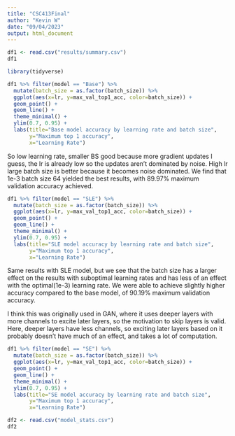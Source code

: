 ```yaml
---
title: "CSC413Final"
author: "Kevin W"
date: "09/04/2023"
output: html_document
---
```


```r
df1 <- read.csv("results/summary.csv")
df1
```
```r
library(tidyverse)

df1 %>% filter(model == "Base") %>% 
  mutate(batch_size = as.factor(batch_size)) %>% 
  ggplot(aes(x=lr, y=max_val_top1_acc, color=batch_size)) +
  geom_point() +
  geom_line() +
  theme_minimal() +
  ylim(0.7, 0.95) +
  labs(title="Base model accuracy by learning rate and batch size",
       y="Maximum top 1 accuracy",
       x="Learning Rate")
```

So low learning rate, smaller BS good because more gradient updates I guess, the lr is already low so the updates aren't dominated by noise. High lr large batch size is better because it becomes noise dominated. We find that 1e-3 batch size 64 yielded the best results, with 89.97% maximum validation accuracy achieved.

```r
df1 %>% filter(model == "SLE") %>% 
  mutate(batch_size = as.factor(batch_size)) %>% 
  ggplot(aes(x=lr, y=max_val_top1_acc, color=batch_size)) +
  geom_point() +
  geom_line() +
  theme_minimal() +
  ylim(0.7, 0.95) +
  labs(title="SLE model accuracy by learning rate and batch size",
       y="Maximum top 1 accuracy",
       x="Learning Rate")
```
Same results with SLE model, but we see that the batch size has a larger effect on the results with suboptimal learning rates and has less of an effect with the optimal(1e-3) learning rate. We were able to achieve slightly higher accuracy compared to the base model, of 90.19% maximum validation accuracy.

I think this was originally used in GAN, where it uses deeper layers with more channels to excite later layers, so the motivation to skip layers is valid. Here, deeper layers have less channels, so exciting later layers based on it probably doesn't have much of an effect, and takes a lot of computation.

```r
df1 %>% filter(model == "SE") %>% 
  mutate(batch_size = as.factor(batch_size)) %>% 
  ggplot(aes(x=lr, y=max_val_top1_acc, color=batch_size)) +
  geom_point() +
  geom_line() +
  theme_minimal() +
  ylim(0.7, 0.95) +
  labs(title="SE model accuracy by learning rate and batch size",
       y="Maximum top 1 accuracy",
       x="Learning Rate")
```

```r
df2 <- read.csv("model_stats.csv")
df2
```
